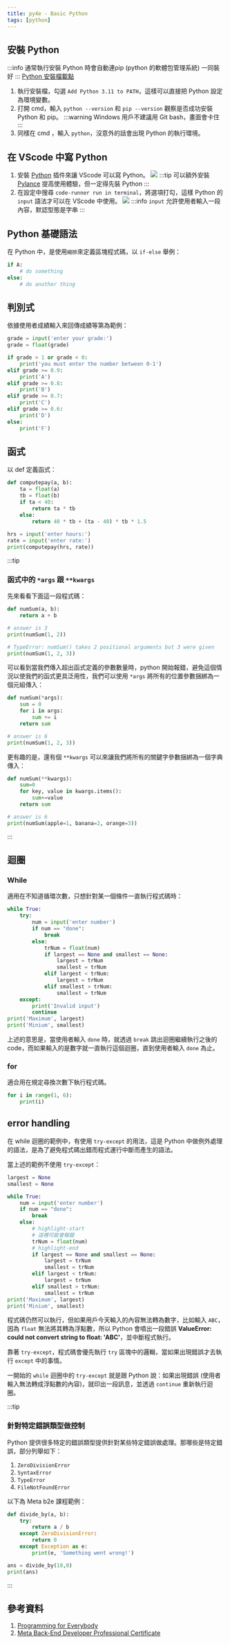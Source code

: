 ```yaml
---
title: py4e - Basic Python
tags: [python]
---
```

## 安裝 Python
:::info
通常執行安裝 Python 時會自動連pip (python 的軟體包管理系統) 一同裝好
:::
[Python 安裝檔載點](https://www.python.org/downloads/)
1. 執行安裝檔，勾選 `Add Python 3.11 to PATH`，這樣可以直接把 Python 設定為環境變數。
2. 打開 cmd，輸入 `python --version` 和 `pip --version` 觀察是否成功安裝 Python 和 pip。
:::warning
Windows 用戶不建議用 Git bash，畫面會卡住
:::
3. 同樣在 cmd ，輸入 `python`，沒意外的話會出現 Python 的執行環境。

## 在 VScode 中寫 Python
1. 安裝 [Python](https://marketplace.visualstudio.com/items?itemName=ms-python.python) 插件來讓 VScode 可以寫 Python。
![](./assets/images/python.png)
:::tip
可以額外安裝 [Pylance](https://marketplace.visualstudio.com/items?itemName=ms-python.vscode-pylance) 提高使用體驗，但一定得先裝 Python
:::
2. 在設定中搜尋 `code-runner run in terminal`，將選項打勾，這樣 Python 的 `input` 語法才可以在 VScode 中使用。
![](./assets/images/terminal.png)
:::info
`input` 允許使用者輸入一段內容，默認型態是字串
:::

## Python 基礎語法
在 Python 中，是使用`縮排`來定義區塊程式碼，以 `if-else` 舉例：
```py
if A:
    # do something
else:
    # do another thing
```

## 判別式
依據使用者成績輸入來回傳成績等第為範例：
```py
grade = input('enter your grade:')
grade = float(grade)

if grade > 1 or grade < 0:
    print('you must enter the number between 0-1')
elif grade >= 0.9:
    print('A')
elif grade >= 0.8:
    print('B')
elif grade >= 0.7:
    print('C')
elif grade >= 0.6:
    print('D')
else:
    print('F')
```

## 函式
以 def 定義函式：
```py
def computepay(a, b):
    ta = float(a)
    tb = float(b)
    if ta < 40:
        return ta * tb
    else:
        return 40 * tb + (ta - 40) * tb * 1.5
    
hrs = input('enter hours:')
rate = input('enter rate:')
print(computepay(hrs, rate))
```

:::tip
### 函式中的 `*args` 跟 `**kwargs`
先來看看下面這一段程式碼：
```py
def numSum(a, b):
    return a + b

# answer is 3
print(numSum(1, 2))

# TypeError: numSum() takes 2 positional arguments but 3 were given
print(numSum(1, 2, 3))
```
可以看到當我們傳入超出函式定義的參數數量時，python 開始報錯，避免這個情況以使我們的函式更具泛用性，我們可以使用 `*args` 將所有的位置參數捆綁為一個元組傳入：
```py title='*args'
def numSum(*args):
    sum = 0
    for i in args:
        sum += i
    return sum

# answer is 6
print(numSum(1, 2, 3))
```
更有趣的是，還有個 `**kwargs` 可以來讓我們將所有的關鍵字參數捆綁為一個字典傳入：
```py title='**kwargs'
def numSum(**kwargs):
    sum=0
    for key, value in kwargs.items():
        sum+=value
    return sum

# answer is 6
print(numSum(apple=1, banana=2, orange=3))
```
:::

## 迴圈
### While
適用在不知道循環次數，只想針對某一個條件一直執行程式碼時：
```py
while True:
    try:
        num = input('enter number')
        if num == "done":
            break
        else:
            trNum = float(num)
            if largest == None and smallest == None:
                largest = trNum
                smallest = trNum
            elif largest < trNum:
                largest = trNum
            elif smallest > trNum:
                smallest = trNum
    except:
        print('Invalid input')
        continue
print('Maximum', largest)
print('Minium', smallest)
```
上述的意思是，當使用者輸入 `done` 時，就透過 `break` 跳出迴圈繼續執行之後的 code，而如果輸入的是數字就一直執行這個迴圈，直到使用者輸入 `done` 為止。

### for
適合用在規定尋換次數下執行程式碼。
```py
for i in range(1, 6):
    print(i)
```

## error handling
在 while 迴圈的範例中，有使用 `try-except` 的用法，這是 Python 中做例外處理的語法，是為了避免程式碼出錯而程式運行中斷而產生的語法。

當上述的範例不使用 `try-except`：
```py title='wrong answer'
largest = None
smallest = None

while True:
    num = input('enter number')
    if num == "done":
        break
    else:
        # highlight-start
        # 這裡可能會報錯
        trNum = float(num)
        # highlight-end
        if largest == None and smallest == None:
            largest = trNum
            smallest = trNum
        elif largest < trNum:
            largest = trNum
        elif smallest > trNum:
            smallest = trNum
print('Maximum', largest)
print('Minium', smallest)
```
程式碼仍然可以執行，但如果用戶今天輸入的內容無法轉為數字，比如輸入 `ABC`，因為 `float` 無法將其轉為浮點數，所以 Python 會噴出一段錯誤 **ValueError: could not convert string to float: 'ABC'**，並中斷程式執行。  

靠著 `try-except`，程式碼會優先執行 `try` 區塊中的邏輯，當如果出現錯誤才去執行 `except` 中的事情。

一開始的 `while` 迴圈中的 `try-except` 就是跟 Python 說：如果出現錯誤 (使用者輸入無法轉成浮點數的內容)，就印出一段訊息，並透過 `continue` 重新執行迴圈。

:::tip
### 針對特定錯誤類型做控制
Python 提供很多特定的錯誤類型提供針對某些特定錯誤做處理。那哪些是特定錯誤，部分列舉如下：  
1. `ZeroDivisionError`
2. `SyntaxError`
3. `TypeError`
4. `FileNotFoundError`

以下為 Meta b2e 課程範例：
```py
def divide_by(a, b):
    try:
        return a / b
    except ZeroDivisionError:
        return 0
    except Exception as e:
        print(e, 'Something went wrong!')

ans = divide_by(10,0)
print(ans)
```
:::

## 參考資料
1. [Programming for Everybody](https://www.coursera.org/specializations/python)
2. [Meta Back-End Developer Professional Certificate](https://www.coursera.org/professional-certificates/meta-back-end-developer)